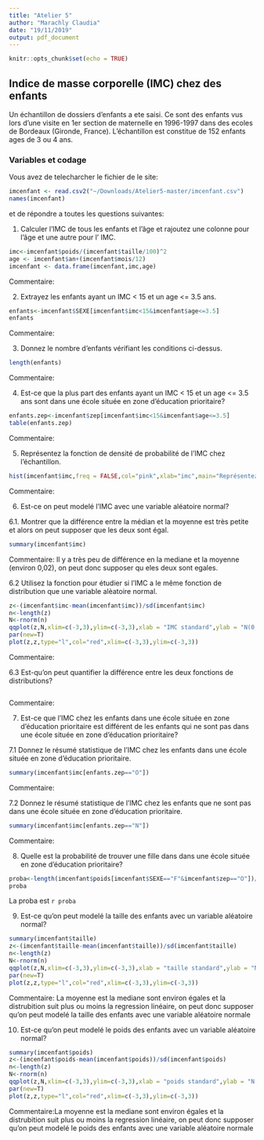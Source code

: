 ```yaml
---
title: "Atelier 5"
author: "Marachly Claudia"
date: "19/11/2019"
output: pdf_document
---
```


```r
knitr::opts_chunk$set(echo = TRUE)
```

## Indice de masse corporelle (IMC) chez des enfants

Un échantillon de dossiers d'enfants a ete saisi. Ce sont des enfants vus lors
d'une visite en 1er section de maternelle en 1996-1997 dans des ecoles de 
Bordeaux (Gironde, France). L’échantillon est constitue de 152 enfants ages de 3
ou 4 ans. 

### Variables et codage

\begin{tabular}{|l|c|c|}
\hline
Description & Unite ou Codage & Variable \\
\hline
Sexe & \texttt{F} pour fille ; \texttt{G} pour garcon & \texttt{SEXE} \\
\hline
Ecole située en zone d'education prioritaire & \texttt{O} pour oui; \texttt{N} pour non & \texttt{zep} \\
\hline
Poids & \texttt{Kg} (arrondi à 100g près) & \texttt{poids} \\
\hline
Âge à la date de la visite & Années & \texttt{an} \\
\hline
Âge à la date de la visite & Mois & \texttt{mois} \\
\hline
Taille & Cm  (arrondi à 0.5cm près) & \texttt{taille} \\
\hline
\end{tabular}

Vous avez de telecharcher le fichier \texttt{imcenfant.csv} de le site:

\url{https://github.com/afalco/Atelier5/}



```r
imcenfant <- read.csv2("~/Downloads/Atelier5-master/imcenfant.csv")
names(imcenfant)
```

et de répondre a toutes les questions suivantes:


 1. Calculer l'IMC de tous les enfants et l'âge et rajoutez une colonne pour l'âge et une autre pour l' IMC.
 
```r
imc<-imcenfant$poids/(imcenfant$taille/100)^2
age <- imcenfant$an+(imcenfant$mois/12)
imcenfant <- data.frame(imcenfant,imc,age)
```

Commentaire:

 2. Extrayez les enfants ayant un IMC < 15 et un age <= 3.5 ans.
 
```r
enfants<-imcenfant$SEXE[imcenfant$imc<15&imcenfant$age<=3.5]
enfants
```

Commentaire:

 3. Donnez le nombre d'enfants vérifiant les conditions ci-dessus.
 
```r
length(enfants)
```
 
Commentaire:

 4. Est-ce que la plus part des enfants ayant un IMC < 15 et un age <= 3.5 ans sont dans une école située en zone d’éducation prioritaire?
 
```r
enfants.zep<-imcenfant$zep[imcenfant$imc<15&imcenfant$age<=3.5]
table(enfants.zep)
```
 
 Commentaire:

 5. Représentez la fonction de densité de probabilité de l'IMC chez l'échantillon.
 
```r
hist(imcenfant$imc,freq = FALSE,col="pink",xlab="imc",main="Représentez la fonction de densité de probabilité de l'IMC chez l'échantillon")
```
 
 Commentaire:


  6. Est-ce on peut modelé l'IMC avec une variable aléatoire normal?

6.1. Montrer que la différence entre la médian et la moyenne est très petite et alors on peut supposer que les deux sont égal.  
    
```r
summary(imcenfant$imc)
```
 
Commentaire:  Il y a très peu de différence en la mediane et la moyenne (environ 0,02), on peut donc supposer qu eles deux sont egales.


6.2 Utilisez la fonction \texttt{qqplot()} pour étudier si l'IMC a le même fonction de distribution que une variable alèatoire normal. 
  
```r
z<-(imcenfant$imc-mean(imcenfant$imc))/sd(imcenfant$imc)
n<-length(z)
N<-rnorm(n)
qqplot(z,N,xlim=c(-3,3),ylim=c(-3,3),xlab = "IMC standard",ylab = "N(0,1)")
par(new=T)
plot(z,z,type="l",col="red",xlim=c(-3,3),ylim=c(-3,3))
```
  
Commentaire:
  
6.3 Est-qu'on peut quantifier la différence entre les deux fonctions de distributions?
  
```r

```
Commentaire:

 
 7. Est-ce que l'IMC chez les enfants dans une école située en zone d’éducation prioritaire est différent de les enfants qui ne sont pas dans une école située en zone d’éducation prioritaire?
 
7.1 Donnez le résumé statistique de l'IMC chez les enfants dans une école située en zone d’éducation prioritaire.

```r
summary(imcenfant$imc[enfants.zep=="O"])
```

Commentaire:
 
7.2 Donnez le résumé statistique de l'IMC chez les enfants que ne sont pas dans une école située en zone d’éducation prioritaire. 

```r
summary(imcenfant$imc[enfants.zep=="N"])
```
 
 Commentaire:


  8. Quelle est la probabilité de trouver une fille dans dans une école située en zone d’éducation prioritaire?
  
```r
proba<-length(imcenfant$poids[imcenfant$SEXE=="F"&imcenfant$zep=="O"])/length(imcenfant$taille[imcenfant$SEXE=="F"])
proba
```

La proba est `r proba`

  9. Est-ce qu'on peut modelé la taille des enfants avec un variable aléatoire normal?
  
```r
summary(imcenfant$taille)
z<-(imcenfant$taille-mean(imcenfant$taille))/sd(imcenfant$taille)
n<-length(z)
N<-rnorm(n)
qqplot(z,N,xlim=c(-3,3),ylim=c(-3,3),xlab = "taille standard",ylab = "N(0,1)")
par(new=T)
plot(z,z,type="l",col="red",xlim=c(-3,3),ylim=c(-3,3))
```
  
  Commentaire: La moyenne est la mediane sont environ égales et la distrubition suit plus ou moins la regression linéaire, on peut donc supposer qu'on peut modelé la taille des enfants avec une variable aléatoire normale
  
  10. Est-ce qu'on peut modelé le poids des enfants avec un variable aléatoire normal?

```r
summary(imcenfant$poids)
z<-(imcenfant$poids-mean(imcenfant$poids))/sd(imcenfant$poids)
n<-length(z)
N<-rnorm(n)
qqplot(z,N,xlim=c(-3,3),ylim=c(-3,3),xlab = "poids standard",ylab = "N(0,1)")
par(new=T)
plot(z,z,type="l",col="red",xlim=c(-3,3),ylim=c(-3,3))
```

  Commentaire:La moyenne est la mediane sont environ égales et la distrubition suit plus ou moins la regression linéaire, on peut donc supposer qu'on peut modelé le poids des enfants avec une variable aléatoire normale